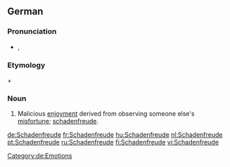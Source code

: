 {{see|schadenfreude}}
{{wikipedia}}
==German==

===Pronunciation===
* {{IPA|/ˈʃa.dn̩.fʀɔʏ.də/|lang=de}}, {{SAMPA|1=/"Sa.dn=.fR\OY.d@/|lang=de}}

===Etymology===
{{term|Schaden||damage, harm}} + {{term|Freude||joy}}

===Noun===
{{infl|de|noun|g=f}}

# Malicious [[enjoyment]] derived from observing someone else's [[misfortune]]; [[schadenfreude]].

[[Category:de:Emotions]]

[[de:Schadenfreude]]
[[fr:Schadenfreude]]
[[hu:Schadenfreude]]
[[nl:Schadenfreude]]
[[pt:Schadenfreude]]
[[ru:Schadenfreude]]
[[fi:Schadenfreude]]
[[vi:Schadenfreude]]